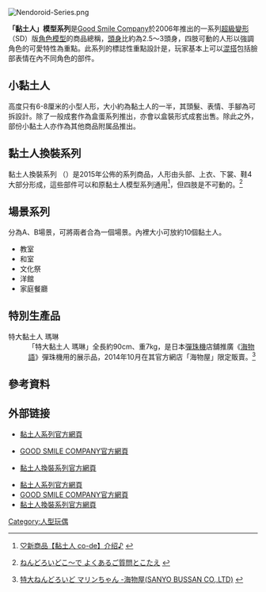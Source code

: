 [[File:Nendoroid-Series.png|thumb]]
{{Japanese|japanese=ねんどろいど|kana=ねんどろいど|romaji=NENDOROIDO}}

'''「黏土人」模型系列'''是[[Good_Smile_Company|Good Smile Company]]於2006年推出的一系列[[超級變形|超級變形]]（SD）版[[角色模型|角色模型]]的商品總稱，[[頭身|頭身]]比約為2.5～3頭身，四肢可動的人形以強調角色的可愛特性為重點。此系列的標誌性重點設計是，玩家基本上可以[[混搭|混搭]]包括臉部表情在內不同角色的部件。

== 小黏土人 ==
高度只有6-8厘米的小型人形，大小約為黏土人的一半，其頭髮、表情、手腳為可拆設計。除了一般成套作為盒蛋系列推出，亦會以盒裝形式成套出售。除此之外，部份小黏土人亦作為其他商品附属品推出。

==黏土人換裝系列==
黏土人換裝系列 （{{lang-ja|ねんどろいどこ～で}}）是2015年公佈的系列商品，人形由头部、上衣、下裳、鞋4大部分形成，這些部件可以和原黏土人模型系列通用<ref>{{zh-cn}}[http://blog.sina.com.cn/s/blog_9d408a710102vc59.html ♡新商品【黏土人 co-de】介绍♪] {{Wayback|url=http://blog.sina.com.cn/s/blog_9d408a710102vc59.html |date=20150622134341 }}</ref>，但四肢是不可動的。<ref>{{ja}}[http://www.goodsmile.info/ja/nendoro-code ねんどろいどこ～で   よくあるご質問とこたえ] {{Wayback|url=http://www.goodsmile.info/ja/nendoro-code |date=20150622153914 }}</ref>

== 場景系列 ==
分為A、B場景，可將兩者合為一個場景。內裡大小可放約10個黏土人。
*教室
*和室
*文化祭
*洋館
*家庭餐廳

== 特別生產品 ==
; 特大黏土人 瑪琳
: 「特大黏土人 瑪琳」全長約90cm、重7kg，是日本[[彈珠機|彈珠機]]店舖推廣《[[海物語|海物語]]》彈珠機用的展示品，2014年10月{{tsl|ja|三洋物産|三洋物產}}在其官方網店「海物屋」限定販賣。<ref>{{ja}}[http://www.sanyo-shop.com/shopdetail/000000000714/new-item/page1/recommend/ 特大ねんどろいど マリンちゃん -海物屋(SANYO BUSSAN CO.,LTD)] {{Wayback|url=http://www.sanyo-shop.com/shopdetail/000000000714/new-item/page1/recommend/ |date=20150622132823 }}</ref>

== 參考資料 ==
{{reflist}}

== 外部链接 ==
* {{ja}}[http://www.nendoroid.jp/ 黏土人系列官方網頁]{{Wayback|url=http://www.nendoroid.jp/ |date=20071011011423 }}
* {{ja}}[http://www.goodsmile.info/ GOOD SMILE COMPANY官方網頁]{{Wayback|url=http://www.goodsmile.info/ |date=20071211214412 }}
* {{ja}}[http://www.goodsmile.info/ja/nendoro-code/ 黏土人換裝系列官方網頁]{{Wayback|url=http://www.goodsmile.info/ja/nendoro-code/ |date=20190215160018 }}
* [https://www.goodsmile.info/zh/aboutnendoroids/ 黏土人系列官方網頁]{{Wayback|url=https://www.goodsmile.info/zh/aboutnendoroids/ |date=20190215155820 }}
* [https://www.goodsmile.info/zh/ GOOD SMILE COMPANY官方網頁]{{Wayback|url=https://www.goodsmile.info/zh/ |date=20190215104303 }}
* [https://www.goodsmile.info/zh/nendoro-code/ 黏土人換裝系列官方網頁]{{Wayback|url=https://www.goodsmile.info/zh/nendoro-code/ |date=20190215102810 }}

{{DEFAULTSORT:Nendoroid}}
[[Category:人型玩偶|Category:人型玩偶]]